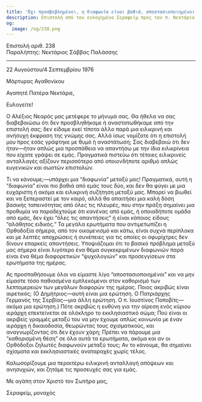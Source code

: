 ```yaml
---
title: 'Όχι προσβεβλημένοι, η διαφωνία είναι βαθιά, αποστασιοποιημένοι από λεπτομέρειες'
description: Επιστολή από τον ευλογημένο Σεραφείμ προς τον π. Νεκτάριο Παλάσση.
og:
  image: /og/238.png
---
```


<div style={{textAlign:'right', fontFamily:'monospace'}}>Επιστολή αριθ. 238</div>
<div style={{textAlign:'left', fontFamily:'monospace'}}>Παραλήπτης: Νεκτάριος Σάββας Παλάσσης</div>

---

22 Αυγούστου/4 Σεπτεμβρίου 1976

Μάρτυρας Αγαθονίκου

Αγαπητέ Πατέρα Νεκτάριε,

Ευλογείτε!

Ο Αλέξιος Νεαρός μας μετέφερε το μήνυμά σας. Θα ήθελα να σας διαβεβαιώσω ότι δεν προσβληθήκαμε ή αναστατωθήκαμε από την επιστολή σας; δεν είδαμε εκεί τίποτα άλλο παρά μια ειλικρινή και ανήσυχη έκφραση της γνώμης σας. Αλλά ίσως νομίζατε ότι η επιστολή μου προς εσάς γράφτηκε με θυμό ή αναστάτωση; Σας διαβεβαιώ ότι δεν ήταν—ήταν απλώς μια προσπάθεια να απαντήσω με την ίδια ειλικρίνεια που είχατε γράψει σε εμάς. Πραγματικά πιστεύω ότι τέτοιες ειλικρινείς ανταλλαγές αξίζουν περισσότερο από οποιονδήποτε αριθμό απλώς ευγενικών και σωστών επιστολών.

Τι να κάνουμε;—υπάρχει μια “διαφωνία” μεταξύ μας! Πραγματικά, αυτή η “διαφωνία” είναι πιο βαθιά από εμάς τους δύο, και δεν θα φύγει με μια ευχάριστη ή ακόμα και ειλικρινή συζήτηση μεταξύ μας. Μπορεί να βιωθεί και να ξεπεραστεί με τον καιρό, αλλά θα απαιτήσει μια καλή δόση βασικής ταπεινότητας από όλες τις πλευρές, που στην πράξη σημαίνει μια προθυμία να παραδεχτούμε ότι κανένας από εμάς, ή οποιαδήποτε ομάδα από εμάς, δεν έχει “όλες τις απαντήσεις” ή είναι κάποιος είδους “αλάθητος ειδικός.” Τα μεγάλα ερωτήματα που αντιμετωπίζει η Ορθοδοξία σήμερα, από τον οικομενισμό και κάτω, είναι συχνά περίπλοκα και με λεπτές αποχρώσεις ή συνέπειες για τις οποίες οι σφυρίχτρες δεν δίνουν επαρκείς απαντήσεις. Υποψιάζομαι ότι το βασικό πρόβλημα μεταξύ μας σήμερα είναι λιγότερο ένα θέμα συγκεκριμένων διαφωνιών παρά είναι ένα θέμα διαφορετικών “ψυχολογιών” και προσεγγίσεων στα ερωτήματα της ημέρας.

Ας προσπαθήσουμε όλοι να είμαστε λίγο “αποστασιοποιημένοι” και να μην είμαστε τόσο παθιασμένα εμπλεκόμενοι στον καθορισμό των λεπτομερειών των μεγάλων διαφορών της ημέρας. Ποιος ακριβώς είναι αιρετικός; (Ο Δημήτριος—αυτή είναι μια ερώτηση. Ο Πατριάρχης Γερμανός της Σερβίας—μια άλλη ερώτηση. Ο π. Ιουστίνος Ποποβίτς—ακόμα μια ερώτηση.) Πότε ακριβώς η ευθύνη για την αίρεση ενός κύριου ιεράρχη επεκτείνεται σε ολόκληρο το εκκλησιαστικό σώμα; Πού είναι οι ακριβείς γραμμές μεταξύ του να μην έχουμε απλώς κοινωνία με έναν ιεράρχη ή δικαιοδοσία, θεωρώντας τους σχισματικούς, και αναγνωρίζοντας ότι δεν έχουν χάρη; Πρέπει να πάρουμε μια “καθορισμένη θέση” σε όλα αυτά τα ερωτήματα, ακόμα και αν οι Ορθόδοξοι ζηλωτές διαφωνούν μεταξύ τους; Αν το κάνουμε, θα σημαίνει σχίσματα και εκκλησιαστικές αναταραχές χωρίς τέλος.

Καλωσορίζουμε μια περαιτέρω ειλικρινή ανταλλαγή απόψεων και ανησυχιών, και ζητάμε τις προσευχές σας για εμάς.

Με αγάπη στον Χριστό τον Σωτήρα μας,

Σεραφείμ, μοναχός